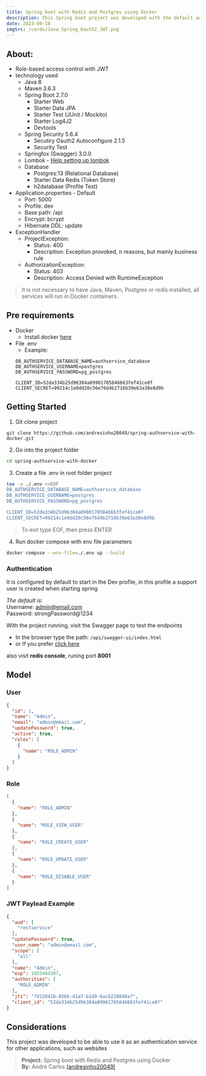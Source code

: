 ```yaml
---
title: Spring boot with Redis and Postgres using Docker
description: This Spring boot project was developed with the default authentication settings in mind and documentation to serve as a basis for developing other projects.
date: 2023-09-10
imgSrc: /cards/Java_Spring_Oauth2_JWT.png
---
```


## About:
 - Role-based access control with JWT 
 - technology used 
    - Java 8
    - Maven 3.6.3
    - Spring Boot 2.7.0
    	- Starter Web
     	- Starter Data JPA
      	- Starter Test (JUnit / Mockito)
      	- Starter Log4J2
      	- Devtools
    - Spring Security 5.6.4     
    	- Secutiry Oauth2 Autoconfigure 2.1.5
     	- Security Test 
    - Springfox (Swagger) 3.0.0
    - Lombok - [Help setting up lombok](https://projectlombok.org/setup/eclipse)
    - Database
    	- Postgres:13 (Relational Database)
    	- Starter Data Redis (Token Store)
     	- h2database (Profile Test)
- Application.properties - Default 
    - Port: 5000
    - Profile: dev
    - Base path: /api
    - Encrypt: bcrypt
    - Hibernate DDL: update
- ExceptionHandler
    - ProjectException:
        - Status: 400
        - Description: Exception provoked, n reasons, but mainly business rule
    - AuthorizationException:
        - Status: 403
        - Description: Access Denied with RuntimeException
        
> It is not necessary to have Java, Maven, Postgres or redis installed, all services will run in Docker containers.

## Pre requirements
 - Docker 
    - Install docker [here](https://docs.docker.com/engine/install/)
 - File .env 
    - Example:
    ```properties
    DB_AUTHSERVICE_DATABASE_NAME=authservice_database
    DB_AUTHSERVICE_USERNAME=postgres
    DB_AUTHSERVICE_PASSWORD=pg_postgres

    CLIENT_ID=52da334b25d96304a09901705846663fef41ce8f
    CLIENT_SECRET=99214c1e0dd20c56e76d4b2716b39e63a38e8d9b
    ```

## Getting Started
1. Git clone project
 ```git
 git clone https://github.com/andresinho20049/spring-authservice-with-docker.git
 ```
 
2. Go into the project folder
```sh
cd spring-authservice-with-docker
```
 
3. Create a file .env in root folder project
```sh
tee -a ./.env <<EOF
DB_AUTHSERVICE_DATABASE_NAME=authservice_database
DB_AUTHSERVICE_USERNAME=postgres
DB_AUTHSERVICE_PASSWORD=pg_postgres

CLIENT_ID=52da334b25d96304a09901705846663fef41ce8f
CLIENT_SECRET=99214c1e0dd20c56e76d4b2716b39e63a38e8d9b
```
> To exit type EOF, then press ENTER

4. Run docker compose with env file parameters
```sh
docker compose --env-file=./.env up --build
```

### Authentication
It is configured by default to start in the Dev profile, 
in this profile a support user is created when starting spring

_The default is_: <br/>	
Username: admin@email.com   
Password: strongPassword@1234

With the project running, visit the Swagger page to test the endpoints
  - In the browser type the path: `/api/swagger-ui/index.html`
  - or If you prefer [click here](http://localhost:5000/api/swagger-ui/index.html)

also visit **redis console**, runing port **8001**

## Model
### User
```json
{
  "id": 1,
  "name": "Admin",
  "email": "admin@email.com",
  "updatePassword": true,
  "active": true,
  "roles": [
    {
      "name": "ROLE_ADMIN"
    }
  ]
}
```

### Role
```json
[
  {
    "name": "ROLE_ADMIN"
  },
  {
    "name": "ROLE_VIEW_USER"
  },
  {
    "name": "ROLE_CREATE_USER"
  },
  {
    "name": "ROLE_UPDATE_USER"
  },
  {
    "name": "ROLE_DISABLE_USER"
  }
]
```

### JWT Payload Example
```json
{
  "aud": [
    "restservice"
  ],
  "updatePassword": true,
  "user_name": "admin@email.com",
  "scope": [
    "all"
  ],
  "name": "Admin",
  "exp": 1655404387,
  "authorities": [
    "ROLE_ADMIN"
  ],
  "jti": "7d12042b-856b-41a7-b1d9-6acb220840a7",
  "client_id": "52da334b25d96304a09901705846663fef41ce8f"
}
```

## Considerations
This project was developed to be able to use it as an authentication service for other applications, such as websites

> **Project:** Spring boot with Redis and Postgres using Docker      
> **By:** André Carlos [(andresinho20049)](https://github.com/andresinho20049)     